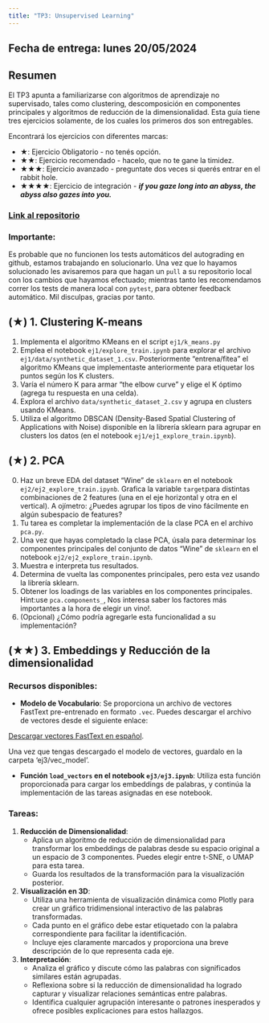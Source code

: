 ```yaml
---
title: "TP3: Unsupervised Learning"
---
```

## Fecha de entrega: lunes 20/05/2024

## Resumen

El TP3 apunta a familiarizarse con algoritmos de aprendizaje no supervisado, tales como clustering, descomposición en componentes principales y algoritmos de reducción de la dimensionalidad. Esta guía tiene tres ejercicios solamente, de los cuales los primeros dos son entregables.

Encontrará los ejercicios con diferentes marcas:

-   ★: Ejercicio Obligatorio - no tenés opción.
-   ★★: Ejercicio recomendado - hacelo, que no te gane la timidez.
-   ★★★: Ejercicio avanzado - preguntate dos veces si querés entrar en el rabbit hole.
-   ★★★★: Ejercicio de integración - ***if you gaze long into an abyss, the abyss also gazes into you.***

### [Link al repositorio](https://classroom.github.com/a/FOcXgubK)

### Importante: 
Es probable que no funcionen los tests automáticos del autograding en github, estamos trabajando en solucionarlo.
Una vez que lo hayamos solucionado les avisaremos para que hagan un `pull` a su repositorio local con los cambios que hayamos efectuado; mientras tanto les recomendamos correr los tests de manera local con `pytest`, para obtener feedback automático. Mil disculpas, gracias por tanto.

## (★) 1. Clustering K-means

1. Implementa el algoritmo KMeans en el script `ej1/k_means.py`
2. Emplea el notebook `ej1/explore_train.ipynb` para explorar el archivo `ej1/data/synthetic_dataset_1.csv`. Posteriormente "entrena/fitea" el algoritmo KMeans que implementaste anteriormente para etiquetar los puntos según los K clusters.
3. Varía el número K para armar "the elbow curve" y elige el K óptimo (agrega tu respuesta en una celda).
4. Explora el archivo `data/synthetic_dataset_2.csv` y agrupa en clusters usando KMeans.
5. Utiliza el algoritmo DBSCAN (Density-Based Spatial Clustering of Applications with Noise) disponible en la librería sklearn para agrupar en clusters los datos (en el notebook `ej1/ej1_explore_train.ipynb`).

## (★) 2. PCA

0. Haz un breve EDA del dataset "Wine" de `sklearn` en el notebook `ej2/ej2_explore_train.ipynb`. Grafica la variable `target`para distintas combinaciones de 2 features (una en el eje horizontal y otra en el vertical). A ojímetro: ¿Puedes agrupar los tipos de vino fácilmente en algún subespacio de features? 
1. Tu tarea es completar la implementación de la clase PCA en el archivo `pca.py`.
2. Una vez que hayas completado la clase PCA, úsala para determinar los componentes principales del conjunto de datos "Wine" de `sklearn` en el notebook `ej2/ej2_explore_train.ipynb`.
3. Muestra e interpreta tus resultados. 
4. Determina de vuelta las componentes principales, pero esta vez usando la librería sklearn.
5. Obtener los loadings de las variables en los componentes principales. Hint:use `pca.components_`, Nos interesa saber los factores más importantes a la hora de elegir un vino!.
6. (Opcional) ¿Cómo podría agregarle esta funcionalidad a su implementación?

## (★★) 3. Embeddings y Reducción de la dimensionalidad 

### Recursos disponibles:

- **Modelo de Vocabulario**: Se proporciona un archivo de vectores FastText pre-entrenado en formato `.vec`. Puedes descargar el archivo de vectores desde el siguiente enlace: 

[Descargar vectores FastText en español](https://dl.fbaipublicfiles.com/fasttext/vectors-crawl/cc.es.300.vec.gz).

Una vez que tengas descargado el modelo de vectores, guardalo en la carpeta 'ej3/vec_model'.

- **Función `load_vectors` en el notebook `ej3/ej3.ipynb`**: Utiliza esta función proporcionada para cargar los embeddings de palabras, y continúa la implementación de las tareas asignadas en ese notebook.

### Tareas:

1. **Reducción de Dimensionalidad**:
   - Aplica un algoritmo de reducción de dimensionalidad para transformar los embeddings de palabras desde su espacio original a un espacio de 3 componentes. Puedes elegir entre t-SNE, o UMAP para esta tarea.
   - Guarda los resultados de la transformación para la visualización posterior.

2. **Visualización en 3D**:
   - Utiliza una herramienta de visualización dinámica como Plotly para crear un gráfico tridimensional interactivo de las palabras transformadas.
   - Cada punto en el gráfico debe estar etiquetado con la palabra correspondiente para facilitar la identificación.
   - Incluye ejes claramente marcados y proporciona una breve descripción de lo que representa cada eje.

3. **Interpretación**:
   - Analiza el gráfico y discute cómo las palabras con significados similares están agrupadas.
   - Reflexiona sobre si la reducción de dimensionalidad ha logrado capturar y visualizar relaciones semánticas entre palabras.
   - Identifica cualquier agrupación interesante o patrones inesperados y ofrece posibles explicaciones para estos hallazgos.
